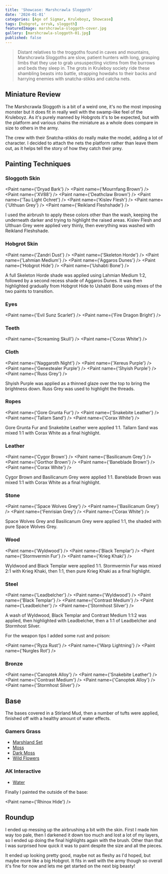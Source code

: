 ```yaml
---
title: 'Showcase: Marshcrawla Sloggoth'
date: '2024-01-01'
categories: [Age of Sigmar, Kruleboyz, Showcase]
tags: [hobgrot, orruk, sloggoth]
featuredImage: marshcrawla-sloggoth-cover.jpg
gallery: [marshcrawla-sloggoth-01.jpg]
published: false
---
```



> Distant relatives to the troggoths found in caves and mountains, Marshcrawla Sloggoths are slow, patient hunters with
> long, grasping limbs that they use to grab unsuspecting victims from the burrows and beds they sleep in. The grots in
> Kruleboy society ride these shambling beasts into battle, strapping howdahs to their backs and harrying enemies with
> snatcha-stikks and catcha nets.

## Miniature Review

The Marshcrawla Sloggoth is a bit of a weird one, it's no the most imposing monster but it does fit in really well with
the swamp-like feel of the Kruleboyz. As it's purely manned by Hobgrots it's to be expected, but with the platform and
various chains the miniature as a whole does compare in size to others in the army.

The crew with their Snatcha-stikks do really make the model, adding a lot of character. I decided to attach the nets
the platform rather than leave them out, as it helps tell the story of how they catch their prey.

## Painting Techniques

### Sloggoth Skin

<Paint name={'Dryad Bark'} />
<Paint name={'Mournfang Brown'} />
<Paint name={'XV88'} />
<Paint name={'Deathclaw Brown'} />
<Paint name={'Tau Light Ochret'} />
<Paint name={'Kislev Flesh'} />
<Paint name={'Ulthuan Grey'} />
<Paint name={'Reikland Fleshshade'} />

I used the airbrush to apply these colors other than the wash, keeping the underneath darker and trying to highlight
the raised areas. Kislev Flesh and Ulthuan Grey were applied very thinly, then everything was washed with Reikland
Fleshshade.

### Hobgrot Skin

<Paint name={'Zandri Dust'} />
<Paint name={'Skeleton Horde'} />
<Paint name={'Lahmian Medium'} />
<Paint name={'Aggaros Dunes'} />
<Paint name={'Hobgrot Hide'} />
<Paint name={'Ushabti Bone'} />

A full Skeleton Horde shade was applied using Lahmian Medium 1:2, followed by a second recess shade of Aggaros Dunes.
It was then highlighted gradually from Hobgrot Hide to Ushabti Bone using mixes of the two paints to transition.

### Eyes

<Paint name={'Evil Sunz Scarlet'} />
<Paint name={'Fire Dragon Bright'} />

### Teeth

<Paint name={'Screaming Skull'} />
<Paint name={'Corax White'} />

### Cloth

<Paint name={'Naggaroth Night'} />
<Paint name={'Xereus Purple'} />
<Paint name={'Genestealer Purple'} />
<Paint name={'Shyish Purple'} />
<Paint name={'Russ Grey'} />

Shyish Purple was applied as a thinned glaze over the top to bring the brightness down. Russ Grey was used to highlight
the threads.

### Ropes

<Paint name={'Gore Grunta Fur'} />
<Paint name={'Snakebite Leather'} />
<Paint name={'Tallarn Sand'} />
<Paint name={'Corax White'} />

Gore Grunta Fur and Snakebite Leather were applied 1:1. Tallarn Sand was mixed 1:1 with Corax White as a final
highlight.

### Leather

<Paint name={'Cygor Brown'} />
<Paint name={'Basilicanum Grey'} />
<Paint name={'Gorthor Brown'} />
<Paint name={'Baneblade Brown'} />
<Paint name={'Corax White'} />

Cygor Brown and Basilicanum Grey were applied 1:1. Baneblade Brown was mixed 1:1 with Corax White as a final highlight.

### Stone

<Paint name={'Space Wolves Grey'} />
<Paint name={'Basilicanum Grey'} />
<Paint name={'Fenrisian Grey'} />
<Paint name={'Corax White'} />

Space Wolves Grey and Basilicanum Grey were applied 1:1, the shaded with pure Space Wolves Grey.

### Wood

<Paint name={'Wyldwood'} />
<Paint name={'Black Templar'} />
<Paint name={'Stormvermin Fur'} />
<Paint name={'Krieg Khaki'} />

Wyldwood and Black Templar were applied 1:1. Stormvermin Fur was mixed 2:1 with Krieg Khaki, then 1:1, then pure
Krieg Khaki as a final highlight.

### Steel

<Paint name={'Leadbelcher'} />
<Paint name={'Wyldwood'} />
<Paint name={'Black Templar'} />
<Paint name={'Contrast Medium'} />
<Paint name={'Leadbelcher'} />
<Paint name={'Stormhost Silver'} />

A wash of Wyldwood, Black Templar and Contrast Medium 1:1:2 was applied, then highlighted with Leadbelcher, then
a 1:1 of Leadbelcher and Stormhost Silver.

For the weapon tips I added some rust and poison:

<Paint name={'Ryza Rust'} />
<Paint name={'Warp Lightning'} />
<Paint name={'Nurgles Rot'} />

### Bronze

<Paint name={'Canoptek Alloy'} />
<Paint name={'Snakebite Leather'} />
<Paint name={'Contrast Medium'} />
<Paint name={'Canoptek Alloy'} />
<Paint name={'Stormhost Silver'} />

## Base

The bases covered in a Stirland Mud, then a number of tufts were applied, finished off with a healthy amount of
water effects.

### Gamers Grass

- [Marshland Set](https://gamersgrass.com/product/marshland-set/)
- [Moss](https://gamersgrass.com/product/moss-2mm/)
- [Dark Moss](https://gamersgrass.com/product/dark-moss-2mm/)
- [Wild Flowers](https://gamersgrass.com/product/wild-flowers-set/)

### AK Interactive

- [Water](https://ak-interactive.com/product/puddles-60ml/)

Finally I painted the outside of the base:

<Paint name={'Rhinox Hide'} />

## Roundup

I ended up messing up the airbrushing a bit with the skin. First I made him way too pale, then I darkened it down too
much and lost a lot of my layers, so I ended up doing the final highlights again with the brush. Other than that I was
surprised how quick it was to paint despite the size and all the pieces.

It ended up looking pretty good, maybe not as fleshy as I'd hoped, but maybe more like a big Hobgrot. It fits in well
with the army though so overall it's fine for now and lets me get started on the next big beasty!
